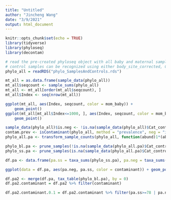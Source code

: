 ```yaml
---
title: "Untitled"
author: "Jincheng Wang"
date: "3/9/2021"
output: html_document
---
```


```r
knitr::opts_chunk$set(echo = TRUE)
library(tidyverse)
library(phyloseq)
library(decontam)
```


```r
# read the pre-created phyloseq object with all baby and maternal samples as well as control samples.
# control samples can be recognized using either body_site_corrected, Cat_control, or mom_baby columes
phylo_all = readRDS("phylo_SamplesAndControls.rds")
```

```r
mt_all = as.data.frame(sample_data(phylo_all))
mt_all$seqcount <- sample_sums(phylo_all)
mt_all <- mt_all[order(mt_all$seqcount), ]
mt_all$Index <- seq(nrow(mt_all))

ggplot(mt_all, aes(Index, seqcount, color = mom_baby)) +
    geom_point()
ggplot(mt_all[mt_all$Index<=1000, ], aes(Index, seqcount, color = mom_baby)) +
    geom_point()
```

```r
sample_data(phylo_all)$is.neg <- !is.na(sample_data(phylo_all)$Cat_control)
contam.prev <- isContaminant(phylo_all, method = "prevalence", neg = "is.neg")
phylo_all.pa <- transform_sample_counts(phylo_all, function(abund)1*(abund>0))

phylo_bl.pa <- prune_samples(!is.na(sample_data(phylo_all.pa)$Cat_control), phylo_all.pa)
phylo_ss.pa <- prune_samples(is.na(sample_data(phylo_all.pa)$Cat_control), phylo_all.pa)

df.pa <- data.frame(pa.ss = taxa_sums(phylo_ss.pa), pa.neg = taxa_sums(phylo_bl.pa), contaminant = contam.prev$contaminant)

ggplot(data = df.pa, aes(pa.neg, pa.ss, color = contaminant)) + geom_point() + xlab("Prevalence (Negative Controls)") + ylab("Prevalence (True Samples)")

df.pa2 <- merge(df.pa, tax_table(phylo_bl.pa), by = 0)
df.pa2.contaminant = df.pa2 %>% filter(contaminant)

df.pa2.contaminant.0.1 = df.pa2.contaminant %>% filter(pa.ss>=78 | pa.neg >= 16)

```



